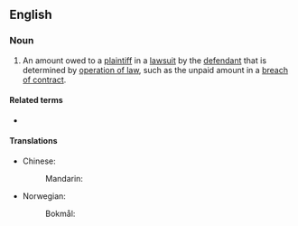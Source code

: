 ==English==

===Noun===
{{en-plural noun}}

# {{lb|en|legal}} An amount owed to a [[plaintiff]] in a [[lawsuit]] by the [[defendant]] that is determined by [[operation of law]], such as the unpaid amount in a [[breach of contract]].

====Related terms====
* {{l|en|unliquidated damages}}

====Translations====
{{trans-top|liquidated damages}}
* Chinese:
*: Mandarin: {{t|cmn|约定违约金|sc=Hani}}
{{trans-mid}}
* Norwegian:
*: Bokmål: {{t+|nb|dagbot|m|f}}
{{trans-bottom}}